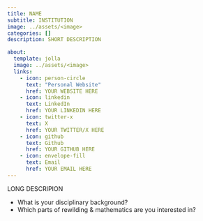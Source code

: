 ```yaml
---
title: NAME
subtitle: INSTITUTION
image: ../assets/<image>
categories: []
description: SHORT DESCRIPTION

about:
  template: jolla
  image: ../assets/<image>
  links:
    - icon: person-circle
      text: "Personal Website"
      href: YOUR WEBSITE HERE
    - icon: linkedin
      text: LinkedIn
      href: YOUR LINKEDIN HERE
    - icon: twitter-x
      text: X
      href: YOUR TWITTER/X HERE
    - icon: github
      text: Github
      href: YOUR GITHUB HERE
    - icon: envelope-fill
      text: Email
      href: YOUR EMAIL HERE
---
```


LONG DESCRIPION

- What is your disciplinary background?
- Which parts of rewilding & mathematics are you interested in?

